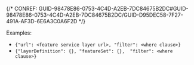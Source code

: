 

{/* CONREF: GUID-98478E86-0753-4C4D-A2EB-7DC84675B2DC#GUID-98478E86-0753-4C4D-A2EB-7DC84675B2DC/GUID-D95DEC58-7F27-491A-AF3D-6E6A3C0A6F2D  */}

Examples:

-   `{"url": <feature service layer url>, "filter": <where clause>}` 
-   `{"layerDefinition": {}, "featureSet": {},  "filter": <where clause>}` 
